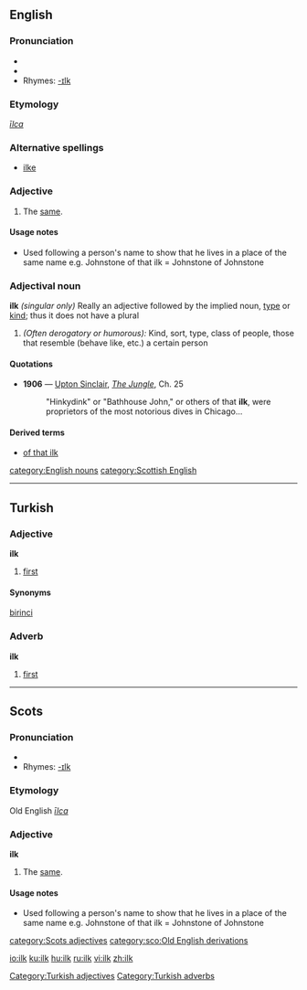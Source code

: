 ==English==

===Pronunciation===
*{{IPA|/ɪlk/}}
*{{audio|en-us-ilk.ogg|Audio (US)}}
*Rhymes: [[Rhymes:English:-ɪlk|-ɪlk]]

===Etymology===
{{OE.}} ''[[īlca]]''

===Alternative spellings===
* [[ilke]]

===Adjective===
{{en-adj|-}}

#{{context|Northern and Scottish}} The [[same]].

====Usage notes====
* Used following a person's name to show that he lives in a place of the same name e.g. Johnstone of that ilk = Johnstone of Johnstone

===Adjectival noun===
'''ilk''' ''(singular only)''
Really an adjective followed by the implied noun, [[type]] or [[kind]]; thus it does not have a plural
# ''(Often derogatory or humorous):'' Kind, sort, type, class of people, those that resemble (behave like, etc.) a certain person

====Quotations====
*'''1906''' — [[w:Upton Sinclair|Upton Sinclair]], ''[[s:The Jungle|The Jungle]]'', Ch. 25
*:"Hinkydink" or "Bathhouse John," or others of that '''ilk''', were proprietors of the most notorious dives in Chicago...

====Derived terms====
*[[of that ilk]]

[[category:English nouns]]
[[category:Scottish English]]

----

==Turkish==
===Adjective===
'''ilk'''

#[[first]]

====Synonyms====
[[birinci]]

===Adverb===
'''ilk'''

#[[first]]

[[Category:Turkish adjectives]]
[[Category:Turkish adverbs]]

----

==Scots==

===Pronunciation===
*{{IPA|/ɪlk/}}
*Rhymes: [[Rhymes:English:-ɪlk|-ɪlk]]

===Etymology===
Old English ''[[īlca]]''

===Adjective===
'''ilk'''

# The [[same]].

====Usage notes====
* Used following a person's name to show that he lives in a place of the same name e.g. Johnstone of that ilk = Johnstone of Johnstone

[[category:Scots adjectives]]
[[category:sco:Old English derivations]]

[[io:ilk]]
[[ku:ilk]]
[[hu:ilk]]
[[ru:ilk]]
[[vi:ilk]]
[[zh:ilk]]